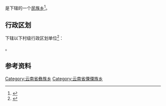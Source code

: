 {{中国乡级行政区|53/05/23/207/000}}

'''{{PAGENAMEBASE}}'''是{{PRC admin/fullname|53/05/23/207/000|3}}下辖的一个[[民族乡|民族乡]]<ref>{{PRC admin/ref sgc|{{PRC admin/parent|53/05/23/207/000}}}}</ref>。

== 行政区划 ==
{{PAGENAMEBASE}}下辖以下村级行政区划单位<ref>{{PRC admin/ref sgc|53/05/23/207/000}}</ref>：

{{PRC admin/children|53/05/23/207/000}}。

== 参考资料 ==
{{reflist}}

{{云南行政区划小作品}}
{{PRC admin/navcat|53/05/23/207/000}}
[[Category:云南省彝族乡|Category:云南省彝族乡]]
[[Category:云南省傈僳族乡|Category:云南省傈僳族乡]]